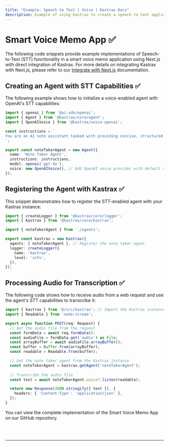 ```yaml
---
title: "Example: Speech to Text | Voice | Kastrax Docs"
description: Example of using Kastrax to create a speech to text application.
---
```



# Smart Voice Memo App ✅

The following code snippets provide example implementations of Speech-to-Text (STT) functionality in a smart voice memo application using Next.js with direct integration of Kastrax. For more details on integrating Kastrax with Next.js, please refer to our [Integrate with Next.js](/docs/frameworks/next-js) documentation.

## Creating an Agent with STT Capabilities ✅

The following example shows how to initialize a voice-enabled agent with OpenAI's STT capabilities:

```typescript filename="src/kastrax/agents/index.ts"
import { openai } from '@ai-sdk/openai';
import { Agent } from '@kastrax/core/agent';
import { OpenAIVoice } from '@kastrax/voice-openai';

const instructions = `
You are an AI note assistant tasked with providing concise, structured summaries of their content... // omitted for brevity
`;

export const noteTakerAgent = new Agent({
  name: 'Note Taker Agent',
  instructions: instructions,
  model: openai('gpt-4o'),
  voice: new OpenAIVoice(), // Add OpenAI voice provider with default configuration
});
```

## Registering the Agent with Kastrax ✅

This snippet demonstrates how to register the STT-enabled agent with your Kastrax instance:

```typescript filename="src/kastrax/index.ts"
import { createLogger } from '@kastrax/core/logger';
import { Kastrax } from '@kastrax/core/kastrax';

import { noteTakerAgent } from './agents';

export const kastrax = new Kastrax({
  agents: { noteTakerAgent }, // Register the note taker agent
  logger: createLogger({
    name: 'Kastrax',
    level: 'info',
  }),
});
```

## Processing Audio for Transcription ✅

The following code shows how to receive audio from a web request and use the agent's STT capabilities to transcribe it:

```typescript filename="app/api/audio/route.ts"
import { kastrax } from '@/src/kastrax'; // Import the Kastrax instance
import { Readable } from 'node:stream';

export async function POST(req: Request) {
  // Get the audio file from the request
  const formData = await req.formData();
  const audioFile = formData.get('audio') as File;
  const arrayBuffer = await audioFile.arrayBuffer();
  const buffer = Buffer.from(arrayBuffer);
  const readable = Readable.from(buffer);

  // Get the note taker agent from the Kastrax instance
  const noteTakerAgent = kastrax.getAgent('noteTakerAgent');
 
  // Transcribe the audio file
  const text = await noteTakerAgent.voice?.listen(readable);

  return new Response(JSON.stringify({ text }), {
    headers: { 'Content-Type': 'application/json' },
  });
}
```

You can view the complete implementation of the Smart Voice Memo App on our GitHub repository.

<br />
<br />
<hr className="dark:border-[#404040] border-gray-300" />
<br />
<br />
<GithubLink
  link={
    "https://github.com/kastrax-ai/voice-examples/tree/main/speech-to-text/voice-memo-app"
  }
/>
